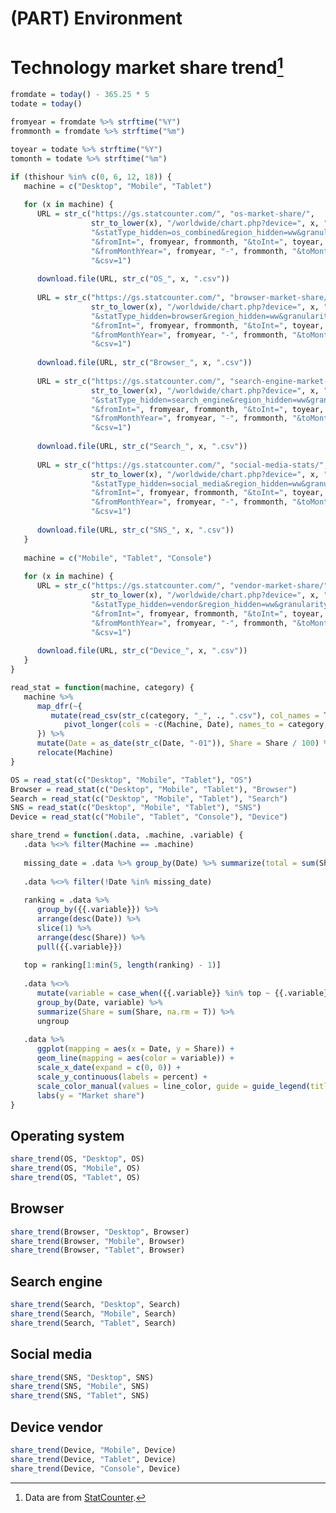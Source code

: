 # (PART) Environment {-}

# Technology market share trend^[Data are from [StatCounter](https://gs.statcounter.com/).] {#technology}

```r
fromdate = today() - 365.25 * 5
todate = today()

fromyear = fromdate %>% strftime("%Y")
frommonth = fromdate %>% strftime("%m")

toyear = todate %>% strftime("%Y")
tomonth = todate %>% strftime("%m")
```

```r
if (thishour %in% c(0, 6, 12, 18)) {
   machine = c("Desktop", "Mobile", "Tablet")
   
   for (x in machine) {
      URL = str_c("https://gs.statcounter.com/", "os-market-share/", 
                  str_to_lower(x), "/worldwide/chart.php?device=", x, "&device_hidden=", str_to_lower(x), 
                  "&statType_hidden=os_combined&region_hidden=ww&granularity=monthly&statType=Operating%20System&region=Worldwide",
                  "&fromInt=", fromyear, frommonth, "&toInt=", toyear, tomonth, 
                  "&fromMonthYear=", fromyear, "-", frommonth, "&toMonthYear=", toyear, "-", tomonth, 
                  "&csv=1")
      
      download.file(URL, str_c("OS_", x, ".csv"))
      
      URL = str_c("https://gs.statcounter.com/", "browser-market-share/", 
                  str_to_lower(x), "/worldwide/chart.php?device=", x, "&device_hidden=", str_to_lower(x),
                  "&statType_hidden=browser&region_hidden=ww&granularity=monthly&statType=Browser&region=Worldwide",
                  "&fromInt=", fromyear, frommonth, "&toInt=", toyear, tomonth, 
                  "&fromMonthYear=", fromyear, "-", frommonth, "&toMonthYear=", toyear, "-", tomonth, 
                  "&csv=1")
      
      download.file(URL, str_c("Browser_", x, ".csv"))
      
      URL = str_c("https://gs.statcounter.com/", "search-engine-market-share/", 
                  str_to_lower(x), "/worldwide/chart.php?device=", x, "&device_hidden=", str_to_lower(x), 
                  "&statType_hidden=search_engine&region_hidden=ww&granularity=monthly&statType=Search%20Engine&region=Worldwide",
                  "&fromInt=", fromyear, frommonth, "&toInt=", toyear, tomonth, 
                  "&fromMonthYear=", fromyear, "-", frommonth, "&toMonthYear=", toyear, "-", tomonth, 
                  "&csv=1")
      
      download.file(URL, str_c("Search_", x, ".csv"))
      
      URL = str_c("https://gs.statcounter.com/", "social-media-stats/", 
                  str_to_lower(x), "/worldwide/chart.php?device=", x, "&device_hidden=", str_to_lower(x),
                  "&statType_hidden=social_media&region_hidden=ww&granularity=monthly&statType=Social%20Media&region=Worldwide",
                  "&fromInt=", fromyear, frommonth, "&toInt=", toyear, tomonth,
                  "&fromMonthYear=", fromyear, "-", frommonth, "&toMonthYear=", toyear, "-", tomonth, 
                  "&csv=1")
      
      download.file(URL, str_c("SNS_", x, ".csv"))
   }
   
   machine = c("Mobile", "Tablet", "Console")
   
   for (x in machine) {
      URL = str_c("https://gs.statcounter.com/", "vendor-market-share/", 
                  str_to_lower(x), "/worldwide/chart.php?device=", x, "&device_hidden=", str_to_lower(x),
                  "&statType_hidden=vendor&region_hidden=ww&granularity=monthly&statType=Device%20Vendor&region=Worldwide",
                  "&fromInt=", fromyear, frommonth, "&toInt=", toyear, tomonth, 
                  "&fromMonthYear=", fromyear, "-", frommonth, "&toMonthYear=", toyear, "-", tomonth, 
                  "&csv=1")
      
      download.file(URL, str_c("Device_", x, ".csv"))
   }
}

read_stat = function(machine, category) {
   machine %>%
      map_dfr(~{
         mutate(read_csv(str_c(category, "_", ., ".csv"), col_names = T), Machine = .) %>%
            pivot_longer(cols = -c(Machine, Date), names_to = category, values_to = "Share")
      }) %>%
      mutate(Date = as_date(str_c(Date, "-01")), Share = Share / 100) %>%
      relocate(Machine)
}

OS = read_stat(c("Desktop", "Mobile", "Tablet"), "OS")
Browser = read_stat(c("Desktop", "Mobile", "Tablet"), "Browser")
Search = read_stat(c("Desktop", "Mobile", "Tablet"), "Search")
SNS = read_stat(c("Desktop", "Mobile", "Tablet"), "SNS")
Device = read_stat(c("Mobile", "Tablet", "Console"), "Device")
```

```r
share_trend = function(.data, .machine, .variable) {
   .data %<>% filter(Machine == .machine)
   
   missing_date = .data %>% group_by(Date) %>% summarize(total = sum(Share)) %>% filter(total == 0) %>% pull(Date)
   
   .data %<>% filter(!Date %in% missing_date)
   
   ranking = .data %>% 
      group_by({{.variable}}) %>% 
      arrange(desc(Date)) %>% 
      slice(1) %>% 
      arrange(desc(Share)) %>% 
      pull({{.variable}})
   
   top = ranking[1:min(5, length(ranking) - 1)]
   
   .data %<>% 
      mutate(variable = case_when({{.variable}} %in% top ~ {{.variable}}, T ~ "Others") %>% factor(levels = c(top, "Others"))) %>%
      group_by(Date, variable) %>% 
      summarize(Share = sum(Share, na.rm = T)) %>% 
      ungroup
   
   .data %>%
      ggplot(mapping = aes(x = Date, y = Share)) +
      geom_line(mapping = aes(color = variable)) +
      scale_x_date(expand = c(0, 0)) +
      scale_y_continuous(labels = percent) +
      scale_color_manual(values = line_color, guide = guide_legend(title = NULL)) +
      labs(y = "Market share")
}
```

## Operating system

```r
share_trend(OS, "Desktop", OS)
share_trend(OS, "Mobile", OS)
share_trend(OS, "Tablet", OS)
```

## Browser

```r
share_trend(Browser, "Desktop", Browser)
share_trend(Browser, "Mobile", Browser)
share_trend(Browser, "Tablet", Browser)
```

## Search engine

```r
share_trend(Search, "Desktop", Search)
share_trend(Search, "Mobile", Search)
share_trend(Search, "Tablet", Search)
```

## Social media

```r
share_trend(SNS, "Desktop", SNS)
share_trend(SNS, "Mobile", SNS)
share_trend(SNS, "Tablet", SNS)
```

## Device vendor

```r
share_trend(Device, "Mobile", Device)
share_trend(Device, "Tablet", Device)
share_trend(Device, "Console", Device)
```